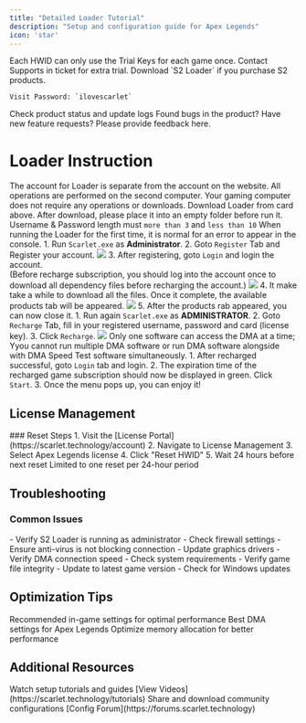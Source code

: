 ```yaml
---
title: "Detailed Loader Tutorial"
description: "Setup and configuration guide for Apex Legends"
icon: 'star'
---
```


<CardGroup cols={2}>
  <Card title="Trial Keys" icon="key" href="https://scarlet.technology/shop/">
    Each HWID can only use the Trial Keys for each game once. Contact Supports in ticket for extra trial.
  </Card>
  <Card title="Download Loader" icon="download" href="https://alist.scarlet.technology/Software">
    Download `S2 Loader` if you purchase S2 products.

    Visit Password: `ilovescarlet`
  </Card>
  <Card title="Product Status & Update Logs" icon="circle-info" href="https://scarlet.technology/status/">
    Check product status and update logs
  </Card>
  <Card title="Feedback / Feature Request" icon="hand-holding-hand" href="https://scarlet.technology/feedback/">
    Found bugs in the product? Have new feature requests? Please provide feedback here.
  </Card>
</CardGroup>

<InjectCards />

# Loader Instruction

<Warning>The account for Loader is separate from the account on the website.</Warning>
<Warning>All operations are performed on the second computer. Your gaming computer does not require any operations or downloads.</Warning>
<Steps>
  <Step title="Download Loader & Place it in a folder">
    Download Loader from card above. After download, please place it into an empty folder before run it.
  </Step>
  <Step title="Register an account on Loader & Login once">
    <Note>
    Username & Password length must `more than 3` and `less than 10`
    </Note>
    <Tip>When running the Loader for the first time, it is normal for an error to appear in the console.</Tip>
    1. Run `Scarlet.exe` as **Administrator**.
    2. Goto `Register` Tab and Register your account.
    <Frame>
      <img src="/en/images/InjectCard0.png" />
    </Frame>
    3. After registering, goto `Login` and login the account.  
    (Before recharge subscription, you should log into the account once to download all dependency files before recharging the account.)
    <Frame caption="Some Error appeared is common for first time">
      <img src="/en/images/InjectCard1.png" />
    </Frame>
    4. It make take a while to download all the files. Once it complete, the available products tab will be appeared.
    <Frame>
      <img src="/en/images/InjectCard3.png" />
    </Frame>
    5. After the products rab appeared, you can now close it.
  </Step>
  <Step title="Recharge Account's Subscription">
    1. Run again `Scarlet.exe` as **ADMINISTRATOR**.
    2. Goto `Recharge` Tab, fill in your registered username, password and card (license key).
    3. Click `Recharge`.
    <Frame>
      <img src="/en/images/InjectCard4.png" />
    </Frame>
  </Step>
  <Step title="Login and Load the software">
    <Tip>Only one software can access the DMA at a time; Yyou cannot run multiple DMA software or run DMA software alongside with DMA Speed Test software simultaneously.</Tip>
    1. After recharged successful, goto `Login` tab and login.
    2. The expiration time of the recharged game subscription should now be displayed in green. Click `Start`.
    3. Once the menu pops up, you can enjoy it!
  </Step>
</Steps>



## License Management

<Accordion title="HWID Reset">
### Reset Steps
1. Visit the [License Portal](https://scarlet.technology/account)
2. Navigate to License Management
3. Select Apex Legends license
4. Click "Reset HWID"
5. Wait 24 hours before next reset

<Warning>
Limited to one reset per 24-hour period
</Warning>
</Accordion>

## Troubleshooting

### Common Issues

<AccordionGroup>
  <Accordion title="Connection Errors">
    - Verify S2 Loader is running as administrator
    - Check firewall settings
    - Ensure anti-virus is not blocking connection
  </Accordion>
  
  <Accordion title="Performance Issues">
    - Update graphics drivers
    - Verify DMA connection speed
    - Check system requirements
  </Accordion>
  
  <Accordion title="Game Crashes">
    - Verify game file integrity
    - Update to latest game version
    - Check for Windows updates
  </Accordion>
</AccordionGroup>

## Optimization Tips

<CardGroup>
  <Card title="Graphics Settings" icon="display">
    Recommended in-game settings for optimal performance
  </Card>
  
  <Card title="DMA Configuration" icon="microchip">
    Best DMA settings for Apex Legends
  </Card>
  
  <Card title="Memory Usage" icon="memory">
    Optimize memory allocation for better performance
  </Card>
</CardGroup>

## Additional Resources

<CardGroup>
  <Card title="Video Guides" icon="video">
    Watch setup tutorials and guides
    [View Videos](https://scarlet.technology/tutorials)
  </Card>
  
  <Card title="Community Configs" icon="users">
    Share and download community configurations
    [Config Forum](https://forums.scarlet.technology)
  </Card>
</CardGroup> 